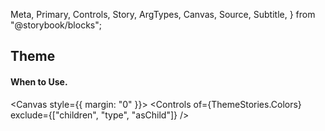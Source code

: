   Meta,
  Primary,
  Controls,
  Story,
  ArgTypes,
  Canvas,
  Source,
  Subtitle,
} from "@storybook/blocks";

<Meta of={ThemeStories} />

## **Theme**

#### When to Use.

<Canvas style={{ margin: "0" }}>
  <Story name="Colors" />
</Canvas>
<Controls of={ThemeStories.Colors} exclude={["children", "type", "asChild"]} />

<br />
